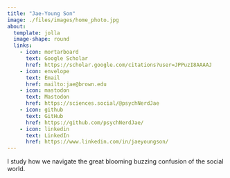 ```yaml
---
title: "Jae-Young Son"
image: ./files/images/home_photo.jpg
about:
  template: jolla
  image-shape: round
  links:
    - icon: mortarboard
      text: Google Scholar
      href: https://scholar.google.com/citations?user=JPPuzI8AAAAJ
    - icon: envelope
      text: Email
      href: mailto:jae@brown.edu
    - icon: mastodon
      text: Mastodon
      href: https://sciences.social/@psychNerdJae
    - icon: github
      text: GitHub
      href: https://github.com/psychNerdJae/
    - icon: linkedin
      text: LinkedIn
      href: https://www.linkedin.com/in/jaeyoungson/
---
```


I study how we navigate the great blooming buzzing confusion of the social world.
